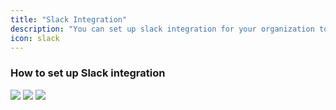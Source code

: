 ---
title: "Slack Integration"
description: "You can set up slack integration for your organization to get notified when the subscribed events occur."
icon: slack
---

### How to set up Slack integration
<Steps>
  <Step title= 'Click "Notifications"'/>
  <Step title= 'Click the "Slack Intergration" tab'/>
  <Step title= 'Click on the "Integrate" button.'>
    <Frame caption="Navigating to Notifications: Slack integration">
      <img src="/images/studio/image-42.png" />
    </Frame>
</Step>
<Step title= 'Select the channel where you want to receive messages and click on the "Allow" button.'>
<Frame>
  <img src="/images/studio/image-43.png" />
</Frame>
</Step>
<Step title= 'Give a name to the integration and select the events about which you wish to be notified.'>
  <Frame caption="The Create Slack Integration modal">
    <img src="/images/studio/image-44.png" />
  </Frame>
</Step>
<Step title= 'Lastly, click on the "Create" button, and now your Slack integration is complete.'/>
</Steps>
